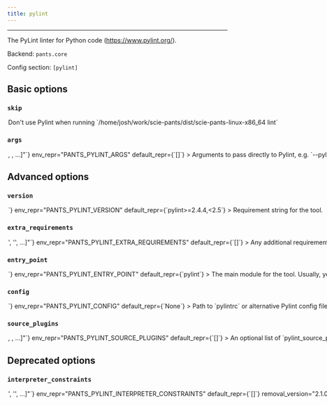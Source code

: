 ```yaml
---
title: pylint
---
```



---

The PyLint linter for Python code (https://www.pylint.org/).

Backend: <span className="color--primary">`pants.core`</span>

Config section: <span className="color--primary">`[pylint]`</span>

<span className={styles.options}>

## Basic options

### `skip`

<Option
  cli_repr={`--[no-]pylint-skip`}
  env_repr="PANTS_PYLINT_SKIP"
  default_repr={`False`}
>
  Don&#x27;t use Pylint when running
  `/home/josh/work/scie-pants/dist/scie-pants-linux-x86_64 lint`
</Option>

### `args`

<Option
  cli_repr={`--pylint-args="[<shell_str>, <shell_str>, ...]"`}
  env_repr="PANTS_PYLINT_ARGS"
  default_repr={`[]`}
>
  Arguments to pass directly to Pylint, e.g.
  `--pylint-args="--ignore=foo.py,bar.py --disable=C0330,W0311"`
</Option>

## Advanced options

### `version`

<Option
  cli_repr={`--pylint-version=<str>`}
  env_repr="PANTS_PYLINT_VERSION"
  default_repr={`pylint>=2.4.4,<2.5`}
>
  Requirement string for the tool.
</Option>

### `extra_requirements`

<Option
  cli_repr={`--pylint-extra-requirements="['<str>', '<str>', ...]"`}
  env_repr="PANTS_PYLINT_EXTRA_REQUIREMENTS"
  default_repr={`[]`}
>
  Any additional requirement strings to use with the tool. This is useful if the
  tool allows you to install plugins or if you need to constrain a dependency to
  a certain version.
</Option>

### `entry_point`

<Option
  cli_repr={`--pylint-entry-point=<str>`}
  env_repr="PANTS_PYLINT_ENTRY_POINT"
  default_repr={`pylint`}
>
  The main module for the tool. Usually, you will not want to change this from
  the default.
</Option>

### `config`

<Option
  cli_repr={`--pylint-config=<file_option>`}
  env_repr="PANTS_PYLINT_CONFIG"
  default_repr={`None`}
>
  Path to `pylintrc` or alternative Pylint config file
</Option>

### `source_plugins`

<Option
  cli_repr={`--pylint-source-plugins="[<target_option>, <target_option>, ...]"`}
  env_repr="PANTS_PYLINT_SOURCE_PLUGINS"
  default_repr={`[]`}
>
  An optional list of `pylint_source_plugin` target addresses. This allows you
  to load custom plugins defined in source code. Run `./pants help
  pylint_source_plugin` for instructions, including how to load third-party
  plugins.
</Option>

## Deprecated options

### `interpreter_constraints`

<Option
  cli_repr={`--pylint-interpreter-constraints="['<str>', '<str>', ...]"`}
  env_repr="PANTS_PYLINT_INTERPRETER_CONSTRAINTS"
  default_repr={`[]`}
  removal_version="2.1.0.dev0"
  removal_hint={
    "This option no longer does anything, as Pants auto-configures the interpreter constraints for pylint based on your code's interpreter constraints."
  }
>
  Python interpreter constraints for this tool.
</Option>

</span>

